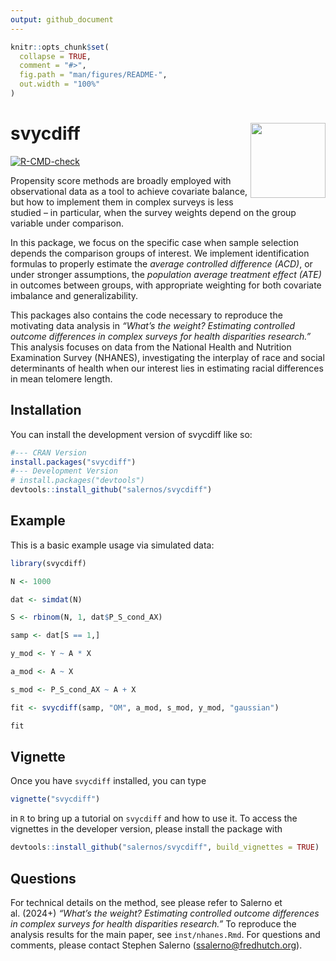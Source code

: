 ```yaml
---
output: github_document
---
```


<!-- README.md is generated from README.Rmd. Please edit that file -->

```r
knitr::opts_chunk$set(
  collapse = TRUE,
  comment = "#>",
  fig.path = "man/figures/README-",
  out.width = "100%"
)
```

# svycdiff <img src="man/figures/logo.png" align="right" height="120" alt="" />

<!-- badges: start -->
[![R-CMD-check](https://github.com/salernos/svycdiff/actions/workflows/R-CMD-check.yaml/badge.svg)](https://github.com/salernos/svycdiff/actions/workflows/R-CMD-check.yaml)
<!-- badges: end -->

Propensity score methods are broadly employed with observational data as a tool to achieve covariate balance, but how to implement them in complex surveys is less studied -- in particular, when the survey weights depend on the group variable under comparison. 


In this package, we focus on the specific case when sample selection depends the comparison groups of interest. We implement identification formulas to properly estimate the *average controlled difference (ACD)*, or under stronger assumptions, the *population average treatment effect (ATE)* in outcomes between groups, with appropriate weighting for both covariate imbalance and generalizability. 


This packages also contains the code necessary to reproduce the motivating data analysis in *"What's the weight? Estimating controlled outcome differences in complex surveys for health disparities research."* This analysis focuses on data from the National Health and Nutrition Examination Survey (NHANES), investigating the interplay of race and social determinants of health when our interest lies in estimating racial differences in mean telomere length.

## Installation

You can install the development version of svycdiff like so:

```r
#--- CRAN Version
install.packages("svycdiff")
#--- Development Version
# install.packages("devtools")
devtools::install_github("salernos/svycdiff")
```

## Example

This is a basic example usage via simulated data:

```r
library(svycdiff)

N <- 1000

dat <- simdat(N)

S <- rbinom(N, 1, dat$P_S_cond_AX)

samp <- dat[S == 1,]

y_mod <- Y ~ A * X

a_mod <- A ~ X

s_mod <- P_S_cond_AX ~ A + X

fit <- svycdiff(samp, "OM", a_mod, s_mod, y_mod, "gaussian")

fit
```

## Vignette

Once you have `svycdiff` installed, you can type

```r
vignette("svycdiff")
```

in `R` to bring up a tutorial on `svycdiff` and how to use it. To access the vignettes in the developer version, please install the package with

```r
devtools::install_github("salernos/svycdiff", build_vignettes = TRUE)
```

## Questions

For technical details on the method, see please refer to Salerno et al. (2024+) *"What's the weight? Estimating controlled outcome differences in complex surveys for health disparities research."* To reproduce the analysis results for the main paper, see `inst/nhanes.Rmd`. For questions and comments, please contact Stephen Salerno (<ssalerno@fredhutch.org>).
